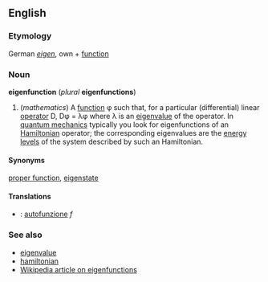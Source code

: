 ==English==
===Etymology===
German ''[[eigen]]'', own + [[function]]

===Noun===
'''eigenfunction''' (''plural'' '''eigenfunctions''')

#(''mathematics'') A [[function]] &phi; such that, for a particular (differential) linear [[operator]] D, D&phi; = &lambda;&phi; where &lambda; is an [[eigenvalue]] of the operator. In [[quantum mechanics]] typically you look for eigenfunctions of an [[Hamiltonian]] operator; the corresponding eigenvalues are the [[energy levels]] of the system described by such an Hamiltonian. 

====Synonyms====
[[proper function]], [[eigenstate]]

====Translations====
*{{it}}: [[autofunzione]] ''f''

===See also===
*[[eigenvalue]]
*[[hamiltonian]]
*[[w:Eigenfunction|Wikipedia article on eigenfunctions]]